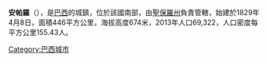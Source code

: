{{coord|22|42|11|S|46|45|54|W|scale:30000|display=title}}

'''安帕羅'''（{{lang-pt|Amparo}}），是[[巴西|巴西]]的城鎮，位於該國南部，由[[聖保羅州|聖保羅州]]負責管轄，始建於1829年4月8日，面積446平方公里，海拔高度674米，2013年人口69,322，人口密度每平方公里155.43人。

{{Brazil-geo-stub}}
[[Category:巴西城市|Category:巴西城市]]